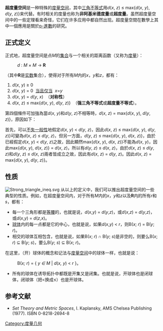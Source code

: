 '''超度量空间'''是一种特殊的[[度量空间|度量空间]]，其中[[三角不等式|三角不等式]]用''d''(''x'', ''z'') ≤ max{''d''(''x'', ''y''), ''d''(''y'', ''z'')}来代替。有时相关的度量也称为'''非阿基米德度量'''或'''超度量'''。虽然超度量空间中的一些定理看来奇怪，它们在许多应用中都自然出现。超度量空間在數學上其中一個應用是關於[[p-進數|p-進數]]的研究。

==正式定义==

正式地，超度量空间是点''M''的[[集合_(數學)|集合]]与一个相关的距离函数（又称为[[度量|度量]]）：

:''d'' : ''M'' × ''M'' → '''R''' 

（其中'''R'''是[[实数|实数]]集合），使得对于所有''M''内的''x''，''y''和''z''，都有：
# ''d''(''x'', ''y'') ≥ 0
# ''d''(''x'', ''y'') = 0  [[当且仅当|当且仅当]]  ''x''=''y''
# ''d''(''x'', ''y'') = ''d''(''y'', ''x'')  （'''对称性'''）
# ''d''(''x'', ''z'') ≤ max{''d''(''x'', ''y''), ''d''(''y'', ''z'')}  （'''强三角不等式'''或'''超度量不等式'''）。

第四個條件可加強為當''d''(''x'', ''y'')和''d''(''y'', ''z'')不相等時，''d''(''x'', ''z'') = max{''d''(''x'', ''y''), ''d''(''y'', ''z'')}，原因如下：

首先，可以[[不失一般性|不失一般性]]地假定''d''(''x'', ''y'') < ''d''(''y'', ''z'')，因此''d''(''x'', ''z'') ≤ max{''d''(''x'', ''y''), ''d''(''y'', ''z'')}可變為''d''(''x'', ''z'') ≤ ''d''(''y'', ''z'')，但另一方面，''d''(''y'', ''z'') ≤ max{''d''(''x'', ''y''), ''d''(''x'', ''z'')}，由於已經假定''d''(''x'', ''y'') < ''d''(''y'', ''z'')之故，因此顯然max{''d''(''x'', ''y''), ''d''(''x'', ''z'')}不能為''d''(''x'', ''y'')，因此max{''d''(''x'', ''y''), ''d''(''x'', ''z'')} = ''d''(''x'', ''z'')，所以有''d''(''y'', ''z'') ≤ ''d''(''x'', ''z'')，由於''d''(''x'', ''z'') ≤ ''d''(''y'', ''z'')和''d''(''y'', ''z'') ≤ ''d''(''x'', ''z'')兩者皆成立之故，因此有''d''(''x'', ''z'') = ''d''(''y'', ''z'')。因此''d''(''x'', ''z'') = max{''d''(''x'', ''y''), ''d''(''y'', ''z'')}。

==性质==
[[File:Strong_triangle_ineq.svg|thumb]]
从以上的定义中，我们可以推出超度量空间的一些典型的性质。例如，在超度量空间内，对于所有''M''内的''x''，''y''和''z''以及'''R'''内的所有''r''和''s''，都有：
* 每一个三角形都是[[等腰三角形|等腰]]的，也就是说，''d''(''x'',''y'') = ''d''(''y'',''z'')，或''d''(''x'',''z'') = ''d''(''y'',''z'')，或''d''(''x'',''y'') = ''d''(''z'',''x'')。
* [[球体|球体]]内的每一点都是它的中心，也就是说，如果''d''(''x'',''y'') < ''r''，则B(''x''; ''r'') = B(''y''; ''r'')。
* 相交的球体互相包含，也就是说，如果B(''x''; ''r'') ∩ B(''y''; ''s'')是非空的，则要么B(''x''; ''r'') ⊆ B(''y''; ''s'')，要么B(''y''; ''s'') ⊆ B(''x''; ''r'')。
在这里，（开）球体的概念和记法与[[度量空间|度量空间]]中的球体一样，也就是说：
: B(''x; r'') = { ''y ∈ M'' | ''d''(''x, y'') < ''r'' }。
* 所有的球体在诱导拓扑中都既是开集又是闭集。也就是说，开球体也是闭球体，闭球体（把<换成≤）也是开球体。

==参考文献==
*''Set Theory and Metric Spaces'', I. Kaplansky, AMS Chelsea  Publishing (1977). ISBN 0-8218-2694-8

[[Category:度量几何|Category:度量几何]]